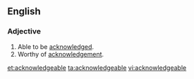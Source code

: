 ==English==
===Adjective===
{{en-adj}}
# Able to be [[acknowledged]].
# Worthy of [[acknowledgement]].

[[et:acknowledgeable]]
[[ta:acknowledgeable]]
[[vi:acknowledgeable]]